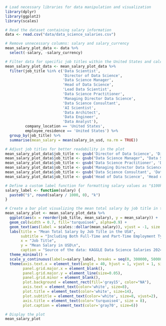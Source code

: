 ```r
# Load necessary libraries for data manipulation and visualization
library(dplyr)
library(ggplot2)
library(scales)
```

```r
# Read the dataset containing salary information
data <- read.csv("data/data_science_salaries.csv")
```

```r
# Remove unnecessary columns: salary and salary_currency
mean_salary_plot_data <- data %>%
  select(-salary, -salary_currency)
```

```r
# Filter data for specific job titles within the United States and calculate the mean salary
mean_salary_plot_data <- mean_salary_plot_data %>%
  filter(job_title %in% c('Data Scientist',
                          'Director of Data Science',
                          'Data Science Manager',
                          'Head of Data Science',
                          'Lead Data Scientist',
                          'Data Science Practitioner',
                          'Managing Director Data Science',
                          'Data Science Consultant',
                          'AI Scientist',
                          'Data Architect',
                          'Data Engineer',
                          'Data Analyst'),
         company_location == 'United States',
         employee_residence == 'United States') %>%
  group_by(job_title) %>%
  summarise(mean_salary = mean(salary_in_usd, na.rm = TRUE))
```

```r
# Adjust job titles for better readability in the plot
mean_salary_plot_data$job_title <- gsub('Director of Data Science', 'Director of\nData Science', mean_salary_plot_data$job_title)
mean_salary_plot_data$job_title <- gsub("Data Science Manager", "Data Science\nManager", mean_salary_plot_data$job_title)
mean_salary_plot_data$job_title <- gsub('Data Science Practitioner', 'Data Science\nPractitioner', mean_salary_plot_data$job_title)
mean_salary_plot_data$job_title <- gsub('Managing Director Data Science', 'Managing Director\nof Data Science', mean_salary_plot_data$job_title)
mean_salary_plot_data$job_title <- gsub('Data Science Consultant', 'Data Science\nConsultant', mean_salary_plot_data$job_title)
mean_salary_plot_data$job_title <- gsub('Head of Data Science', 'Head of\nData Science', mean_salary_plot_data$job_title)
```

```r
# Define a custom label function for formatting salary values as "$100k"
salary_label <- function(salary) {
  paste0("$", round(salary / 1000, 0), "k")
}
```

```r
# Create a bar plot visualizing the mean total salary by job title in the USA, for both full-time and part-time employment types
mean_salary_plot <- mean_salary_plot_data %>%
  ggplot(aes(x = reorder(job_title, mean_salary), y = mean_salary)) +
  geom_col(width = 0.7, fill='turquoise4', alpha=0.9) + 
  geom_text(aes(label = scales::dollar(mean_salary)), vjust = -1, size = 2.1, color = "white") + 
  labs(title = "Mean Total Salary by Job Title in the USA",
       subtitle = "Including Both Full-Time and Part-Time Employment Types",
       x = "Job Title",
       y = "Mean Salary in USD\n",
       caption = "Source of the data: KAGGLE Data Science Salaries 2024") +
  theme_minimal() +
  scale_y_continuous(labels=salary_label, breaks = seq(0, 300000, 50000), limits=c(0, 300000)) +
  theme(axis.text.x = element_text(angle = 40, hjust = 1, vjust = 1, size = 8), 
        panel.grid.major.x = element_blank(),
        panel.grid.major.y = element_line(size=0.05),
        panel.grid.minor = element_blank(),
        plot.background = element_rect(fill='gray15', color="NA"),
        axis.text = element_text(color='white', size=8),
        plot.title = element_text(color='white', size=14),
        plot.subtitle = element_text(color='white', size=8, vjust=2),
        axis.title = element_text(color='turquoise4', size = 8),
        plot.caption = element_text(color='gray70', size=6))
```

```r
# Display the plot
mean_salary_plot
```